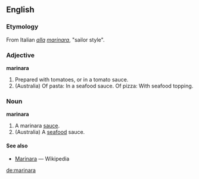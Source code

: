 ==English==

===Etymology===
From Italian ''[[alla]] [[marinaro|marinara]]'', "sailor style".

===Adjective===
'''marinara'''
# Prepared with tomatoes, or in a tomato sauce.
# (Australia) Of pasta: In a seafood sauce.  Of pizza: With seafood topping.

===Noun===
'''marinara'''
# A marinara [[sauce]].
# (Australia) A [[seafood]] sauce.

====See also====
*[[w:Marinara|Marinara]] — Wikipedia

[[de:marinara]]